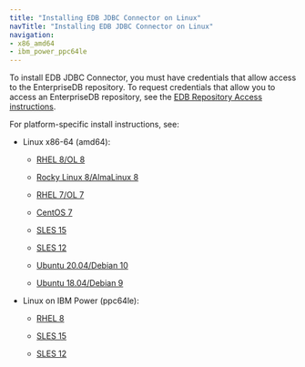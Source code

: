 ```yaml
---
title: "Installing EDB JDBC Connector on Linux"
navTitle: "Installing EDB JDBC Connector on Linux"
navigation:
- x86_amd64
- ibm_power_ppc64le
---
```


To install EDB JDBC Connector, you must have credentials that allow access to the EnterpriseDB repository. To request credentials that allow you to access an EnterpriseDB repository, see the [EDB Repository Access instructions](https://www.enterprisedb.com/repository-access-request).

For platform-specific install instructions, see:

- Linux x86-64 (amd64):
  - [RHEL 8/OL 8](x86_amd64/01_jdbc42_rhel8_x86)

  - [Rocky Linux 8/AlmaLinux 8](x86_amd64/02_jdbc42_other_linux8_x86)
  - [RHEL 7/OL 7](x86_amd64/03_jdbc42_rhel7_x86)
  - [CentOS 7](x86_amd64/04_jdbc42_centos7_x86)
  - [SLES 15](x86_amd64/05_jdbc42_sles15_x86)
  - [SLES 12](x86_amd64/06_jdbc42_sles12_x86)
  - [Ubuntu 20.04/Debian 10](x86_amd64/07_jdbc42_ubuntu20_deb10_x86)
  - [Ubuntu 18.04/Debian 9](x86_amd64/08_jdbc42_ubuntu18_deb9_x86)

- Linux on IBM Power (ppc64le):
  - [RHEL 8](ibm_power_ppc64le/09_jdbc42_rhel8_ppcle)

  - [SLES 15](ibm_power_ppc64le/11_jdbc42_sles15_ppcle)
  - [SLES 12](ibm_power_ppc64le/12_jdbc42_sles12_ppcle)

